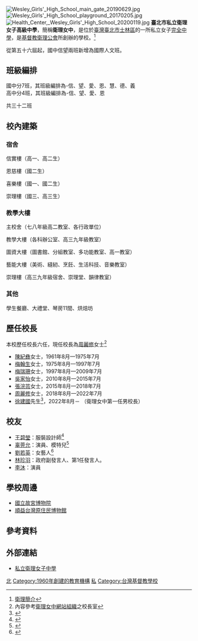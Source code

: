 {{Refimprove|time=2021-07-14T07:38:46+00:00}}
{{Infobox_School
| name = 臺北市私立衛理女子高級中學
| other_name = Wesley Girls' High School
| image = Wesley Girls' High School birdview 20121020.jpg
| motto = 明德衛理
| established = 1960年
| type = 私立女子中學
| affiliation = 
| district = [[臺北市|臺北市]][[士林區|士林區]]
| address = {{flagicon|TWN}}[[臺北市|臺北市]][[士林區|士林區]]至善路二段321號
| 電話 =+886-2-2841-1487<br>+886-2-2841-3368
| fax =+886-2-2841-3025
| principal = 周丽修
| grades = 國中19班、高中13班，共32班（2021年5月）
| head of school = 
| dean = 
| faculty = 110人
| staff = 35人
| enrollment = 1300人（2020年2月）
| free_label = 校別
| free_text = [[女校|女校]]
| location = 
| information = 
| website = [http://www.wlgsh.tp.edu.tw/ www.wlgsh.tp.edu.tw]
| caption = 
| sister_school = [[新加坡美以美女校|新加坡美以美女校]]
| coordinates = ( 121.552310,25.101757 )
}}
[[File:Wesley_Girls'_High_School_main_gate_20190629.jpg|thumb]]
[[File:Wesley_Girls'_High_School_playground_20170205.jpg|thumb]]
[[File:Health_Center,_Wesley_Girls'_High_School_20200119.jpg|thumb]]
'''臺北市私立衛理女子高級中學'''，簡稱'''衛理女中'''，是位於[[臺灣|臺灣]][[臺北市|臺北市]][[士林區|士林區]]的一所私立女子[[完全中學|完全中學]]，是[[基督教|基督教]][[衛理公會|衛理公會]]所創辦的學校。<ref>[http://www.wlgsh.tp.edu.tw/wesley/main.php?mid=A&id=42&dwid=A 衛理簡介] </ref>

從第五十六屆起，國中信望兩班新增為國際人文班。

==班級編排==
國中分7班，其班級編排為-信、望、愛、恩、慧、德、義<br />
高中分4班，其班級編排為-信、望、愛、恩

共三十二班

==校內建築==
===宿舍===
信實樓（高一、高二生）

恩慈樓（國二生）

喜樂樓（國一、國二生）

崇理樓（國三、高三生）

===教學大樓===

主校舍（七八年級高二教室、各行政單位）

教學大樓（各科辦公室、高三九年級教室）

圖資大樓（圖書館、分組教室、多功能教室、高一教室）

藝能大樓（美術、縫紉、烹飪、生活科技、音樂教室）

崇理樓（高三九年級宿舍、崇理堂、韻律教室）

===其他===
學生餐廳、大禮堂、琴房11間、烘焙坊

==歷任校長==
本校歷任校長六任，現任校長為[[周麗修|周麗修]]女士<ref>內容參考[http://www.wlgsh.tp.edu.tw/wesley/main.php?mid=B&id=50 衛理女中網站組織]之校長室</ref>

*[[陳紀彝|陳紀彝]]女士，1961年8月—1975年7月
*[[梅翰生|梅翰生]]女士，1975年8月—1997年7月
*[[梅瑞珊|梅瑞珊]]女士，1997年8月—2009年7月
*[[吳家怡|吳家怡]]女士，2010年8月—2015年7月
*[[張浣芸|張浣芸]]女士，2015年8月—2018年7月
*[[周麗修|周麗修]]女士，2018年8月—2022年7月
*[[徐建國_(台灣)|徐建國]]先生<ref>{{cite web|url=https://anntw.com/articles/20220410-wXFu|title=建中男校長徐健國 將領導衛理女中前行|publisher=台灣醒報|author=胡為每|date=2022-04-10}}</ref>，2022年8月－ （衛理女中第一任男校長）

== 校友 ==
{{main cat|衛理女子高級中學校友}}
*[[王碧瑩|王碧瑩]]：服裝設計師<ref>{{cite magazine|url=https://www.taiwan-panorama.com/Articles/Details?Guid=ee748667-8707-4aa9-b3e3-207258b362bc|title=記得當時年紀小——回顧初中生涯座談會|magazine=台灣光華雜誌|date=April 1984|author=蕭容慧}}</ref>
*[[辜莞允|辜莞允]]：演員、模特兒<ref>{{Cite web |url=http://www.niusnews.com/=P1x65yy9 |title=這些女大生好漂亮~新生代校園美女 |accessdate=2015-03-03 |archive-date=2015-04-02 |archive-url=https://web.archive.org/web/20150402125459/http://www.niusnews.com/=P1x65yy9 |dead-url=no }}</ref>
*[[劉若英|劉若英]]：女藝人<ref>{{Cite web |url=http://www.ettoday.net/news/20140605/364568.htm |title=誰是小英？劉若英曝少女「選美」照　中分頭偽男樣帥爆 |accessdate=2015-01-25 |archive-date=2014-10-11 |archive-url=https://web.archive.org/web/20141011073553/http://www.ettoday.net/news/20140605/364568.htm |dead-url=no }}</ref>
*[[林珍羽|林珍羽]]：{{TPI}}政府副發言人、{{TPP}}第1任發言人。
*[[李沐|李沐]]：演員

==學校周邊==
*[[國立故宮博物院|國立故宮博物院]]
*[[順益台灣原住民博物館|順益台灣原住民博物館]]

==參考資料==
{{reflist}}

==外部連結==
{{Commonscat|Wesley Girls' High School}}
* [http://www.wlgsh.tp.edu.tw/wesley/index.php 私立衛理女子中學]
{{臺北市高級中等學校}}

[[Category:臺灣私立普通型高級中等學校|北]]
[[Category:1960年創建的教育機構|Category:1960年創建的教育機構]]
[[Category:台灣女子學校|私]]
[[Category:台灣基督教學校|Category:台灣基督教學校]]